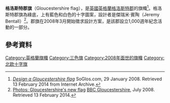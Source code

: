 {{Infobox flag
| Name = 格洛斯特郡<br>Gloucestershire
| Article = 
| Type = 
| Image = Severn_Cross.svg
| Nickname = 塞文十字
| Morenicks = 
| Use = 
| Symbol = 
| Proportion = 3:5
| Adoption = 
| Design = 中藍色十字，外框以白色十子，背景為為蘋果綠
| Designer = 傑瑞米·賓陶（Jeremy Bentall）
| Image2 = 
| Nickname2 = 
| Morenicks2 = 
| Use2 = 
| Symbol2 = 
| Proportion2 = 
| Adoption2 = 
| Design2 = 
| Designer2 = 
}}
'''格洛斯特郡旗'''（Gloucestershire flag），是[[英國|英國]][[英格蘭|英格蘭]][[格洛斯特郡|格洛斯特郡]]的旗幟<ref>[https://web.archive.org/web/20120619002705/http://www.soglos.com/children/27652/Design-a-Gloucestershire-flag ''Design a Gloucestershire flag''] SoGlos.com, 29 January 2008. Retrieved 13 February 2014 from Internet Archive.</ref>。格洛斯特郡旗為綠底，上有藍色和白色的十字圖案，設計者是傑瑞米·賓陶（Jeremy Bentall）<ref>[http://www.bbc.co.uk/gloucestershire/content/image_galleries/gloucs_flag_gallery.shtml?1 Photos: Gloucestershire's new flag] {{Wayback|url=http://www.bbc.co.uk/gloucestershire/content/image_galleries/gloucs_flag_gallery.shtml?1 |date=20150925054317 }} [[BBC_Gloucestershire|BBC Gloucestershire]], July 2008. Retrieved 13 February 2014.</ref>。郡旗在2008年3月開始徵求設計方案，是該郡設立1,000週年紀念活動的一部分。

==參考資料==
{{commons category|Gloucestershire}}
{{reflist}}

[[Category:英格蘭旗幟|Category:英格蘭旗幟]]
[[Category:三色旗|Category:三色旗]]
[[Category:2008年面世的旗幟|Category:2008年面世的旗幟]]
[[Category:北欧十字旗|Category:北欧十字旗]]
{{Flag-stub}}